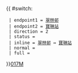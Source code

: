 {{ #switch: {{{format|}}}
  | endpoint1 = [[翠林巴士總站|翠林邨]]
  | endpoint2 = [[寶琳站]]
  | direction = 2
  | status = 
  | inline = [[翠林巴士總站|翠林邨]] ↔ [[寶琳站]]
  | normal =
  | full =
}}<noinclude>[[category:新界專線小巴路線模板|017M]]</noinclude>